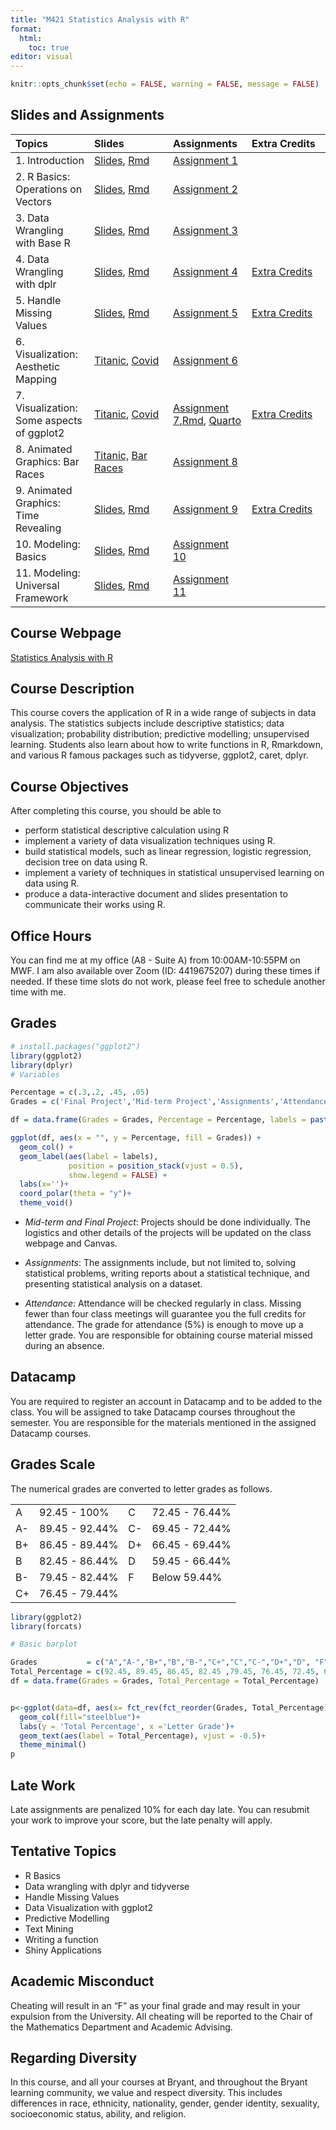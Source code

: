```yaml
---
title: "M421 Statistics Analysis with R"
format: 
  html:
    toc: true
editor: visual
---
```


```r
knitr::opts_chunk$set(echo = FALSE, warning = FALSE, message = FALSE)
```

## Slides and Assignments

| Topics                                     | Slides                                                                                       | Assignments                                                                                                            | Extra Credits                                               |
|:-----------------|:-----------------|:-----------------|:-----------------|
| 1\. Introduction                           | [Slides](slides/1_intro.html), [Rmd](slides/1_intro.Rmd)                                     | [Assignment 1](assignments/assignment1.html)                                                                           |                                                             |
| 2\. R Basics: Operations on Vectors        | [Slides](slides/2_r_basics.html), [Rmd](slides/2_r_basics.Rmd)                               | [Assignment 2](assignments/assignment2.html)                                                                           |                                                             |
| 3\. Data Wrangling with Base R             | [Slides](slides/3_base_r.html), [Rmd](slides/3_base_r.Rmd)                                   | [Assignment 3](assignments/assignment3.html)                                                                           |                                                             |
| 4\. Data Wrangling with dplr               | [Slides](slides/4_dplyr.html), [Rmd](slides/4_dplyr.Rmd)                                     | [Assignment 4](assignments/assignment4.html)                                                                           | [Extra Credits](assignments/assignment4_extra_credits.html) |
| 5\. Handle Missing Values                  | [Slides](slides/5_missing_value_slides.html), [Rmd](slides/5_missing_value_slides.Rmd)       | [Assignment 5](assignments/assignment5.html)                                                                           | [Extra Credits](assignments/assignment5_extra_credits.html) |
| 6\. Visualization: Aesthetic Mapping       | [Titanic](slides/6_viz_titanic.html), [Covid](slides/6_viz.html)                             | [Assignment 6](assignments/assignment6.html)                                                                           |                                                             |
| 7\. Visualization: Some aspects of ggplot2 | [Titanic](slides/7_viz_titanic.html), [Covid](slides/7_viz.html)                             | [Assignment 7](assignments/assignment7.html),[Rmd](assignments/assignment7.rmd), [Quarto](assignments/assignment7.qmd) | [Extra Credits](assignments/assignment7_extra_credits.html) |
| 8\. Animated Graphics: Bar Races           | [Titanic,](gganimate/8_viz_titanic.html) [Bar Races](gganimate/8_viz_bar_race.html)          | [Assignment 8](assignments/assignment8.html)                                                                           |                                                             |
| 9\. Animated Graphics: Time Revealing      | [Slides](gganimate/9_viz_reveal.html), [Rmd](gganimate/9_viz_reveal.Rmd)                     | [Assignment 9](assignments/assignment9.html)                                                                           | [Extra Credits](assignments/assignment9_extra_credits.html) |
| 10\. Modeling: Basics                      | [Slides](gganimate/10_predictive_modeling.html), [Rmd](gganimate/10_predictive_modeling.Rmd) | [Assignment 10](assignments/assignment10.html)                                                                         |                                                             |
|11. Modeling: Universal Framework| [Slides](gganimate/11_predictive_modeling.html), [Rmd](gganimate/11_predictive_modeling.Rmd) |[Assignment 11](assignments/assignment11.html) | | 


## Course Webpage

[Statistics Analysis with R](https://bryantstats.github.io/math421/)

## Course Description

This course covers the application of R in a wide range of subjects in data analysis. The statistics subjects include descriptive statistics; data visualization; probability distribution; predictive modelling; unsupervised learning. Students also learn about how to write functions in R, Rmarkdown, and various R famous packages such as tidyverse, ggplot2, caret, dplyr.

## Course Objectives

After completing this course, you should be able to

-   perform statistical descriptive calculation using R
-   implement a variety of data visualization techniques using R.\
-   build statistical models, such as linear regression, logistic regression, decision tree on data using R.\
-   implement a variety of techniques in statistical unsupervised learning on data using R.\
-   produce a data-interactive document and slides presentation to communicate their works using R.

## Office Hours

You can find me at my office (A8 - Suite A) from 10:00AM-10:55PM on MWF. I am also available over Zoom (ID: 4419675207) during these times if needed. If these time slots do not work, please feel free to schedule another time with me.

## Grades

```r
# install.packages("ggplot2")
library(ggplot2)
library(dplyr)
# Variables

Percentage = c(.3,.2, .45, .05)
Grades = c('Final Project','Mid-term Project','Assignments','Attendance')

df = data.frame(Grades = Grades, Percentage = Percentage, labels = paste0(Percentage*100, "%"))

ggplot(df, aes(x = "", y = Percentage, fill = Grades)) +
  geom_col() +
  geom_label(aes(label = labels),
             position = position_stack(vjust = 0.5),
             show.legend = FALSE) +
  labs(x='')+
  coord_polar(theta = "y")+
  theme_void()
```

-   *Mid-term and Final Project*: Projects should be done individually. The logistics and other details of the projects will be updated on the class webpage and Canvas.

-   *Assignments*: The assignments include, but not limited to, solving statistical problems, writing reports about a statistical technique, and presenting statistical analysis on a dataset.

-   *Attendance*: Attendance will be checked regularly in class. Missing fewer than four class meetings will guarantee you the full credits for attendance. The grade for attendance (5%) is enough to move up a letter grade. You are responsible for obtaining course material missed during an absence.

## Datacamp

You are required to register an account in Datacamp and to be added to the class. You will be assigned to take Datacamp courses throughout the semester. You are responsible for the materials mentioned in the assigned Datacamp courses.

## Grades Scale

The numerical grades are converted to letter grades as follows.

|     |                |     |                |
|-----|----------------|-----|----------------|
| A   | 92.45 - 100%   | C   | 72.45 - 76.44% |
| A-  | 89.45 - 92.44% | C-  | 69.45 - 72.44% |
| B+  | 86.45 - 89.44% | D+  | 66.45 - 69.44% |
| B   | 82.45 - 86.44% | D   | 59.45 - 66.44% |
| B-  | 79.45 - 82.44% | F   | Below 59.44%   |
| C+  | 76.45 - 79.44% |     |                |

```r
library(ggplot2)
library(forcats)

# Basic barplot

Grades           = c("A","A-","B+","B","B-","C+","C","C-","D+","D", "F")
Total_Percentage = c(92.45, 89.45, 86.45, 82.45 ,79.45, 76.45, 72.45, 69.45, 66.45, 59.45, 0)
df = data.frame(Grades = Grades, Total_Percentage = Total_Percentage)


p<-ggplot(data=df, aes(x= fct_rev(fct_reorder(Grades, Total_Percentage)), y=Total_Percentage)) +
  geom_col(fill="steelblue")+
  labs(y = 'Total Percentage', x ='Letter Grade')+
  geom_text(aes(label = Total_Percentage), vjust = -0.5)+
  theme_minimal()
p

```

## Late Work

Late assignments are penalized 10% for each day late. You can resubmit your work to improve your score, but the late penalty will apply.

## Tentative Topics

-   R Basics
-   Data wrangling with dplyr and tidyverse\
-   Handle Missing Values
-   Data Visualization with ggplot2\
-   Predictive Modelling\
-   Text Mining
-   Writing a function
-   Shiny Applications

## Academic Misconduct

Cheating will result in an "F" as your final grade and may result in your expulsion from the University. All cheating will be reported to the Chair of the Mathematics Department and Academic Advising.

## Regarding Diversity

In this course, and all your courses at Bryant, and throughout the Bryant learning community, we value and respect diversity. This includes differences in race, ethnicity, nationality, gender, gender identity, sexuality, socioeconomic status, ability, and religion.
